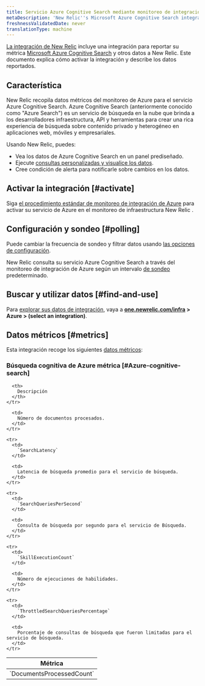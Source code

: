 ```yaml
---
title: Servicio Azure Cognitive Search mediante monitoreo de integración de Azure
metaDescription: 'New Relic''s Microsoft Azure Cognitive Search integration: what data it reports and how to enable it.'
freshnessValidatedDate: never
translationType: machine
---
```


[La integración de New Relic](/docs/infrastructure/integrations-getting-started/getting-started/introduction-infrastructure-integrations) incluye una integración para reportar su métrica [Microsoft Azure Cognitive Search](https://azure.microsoft.com/en-in/products/search/) y otros datos a New Relic. Este documento explica cómo activar la integración y describe los datos reportados.

## Característica

New Relic recopila datos métricos del monitoreo de Azure para el servicio Azure Cognitive Search. Azure Cognitive Search (anteriormente conocido como "Azure Search") es un servicio de búsqueda en la nube que brinda a los desarrolladores infraestructura, API y herramientas para crear una rica experiencia de búsqueda sobre contenido privado y heterogéneo en aplicaciones web, móviles y empresariales.

Usando New Relic, puedes:

* Vea los datos de Azure Cognitive Search en un panel prediseñado.
* Ejecute [consultas personalizadas y visualice los datos](/docs/infrastructure/integrations-getting-started/getting-started/use-integration-data-new-relic-insights).
* Cree condición de alerta para notificarle sobre cambios en los datos.

## Activar la integración [#activate]

Siga [el procedimiento estándar de monitoreo de integración de Azure](/docs/infrastructure/microsoft-azure-integrations/azure-integrations-list/azure-monitor) para activar su servicio de Azure en el monitoreo de infraestructura New Relic .

## Configuración y sondeo [#polling]

Puede cambiar la frecuencia de sondeo y filtrar datos usando [las opciones de configuración](/docs/infrastructure/microsoft-azure-integrations/azure-integrations-list/azure-monitor/#settings).

New Relic consulta su servicio Azure Cognitive Search a través del monitoreo de integración de Azure según un intervalo [de sondeo](/docs/infrastructure/microsoft-azure-integrations/azure-integrations-list/azure-monitor/#settings) predeterminado.

## Buscar y utilizar datos [#find-and-use]

Para [explorar sus datos de integración](/docs/infrastructure/integrations/find-use-infrastructure-integration-data), vaya a <DoNotTranslate>**[one.newrelic.com/infra](https://one.newrelic.com/infra) > Azure > (select an integration)**</DoNotTranslate>.

## Datos métricos [#metrics]

Esta integración recoge los siguientes [datos métricos](/docs/infrastructure/integrations-getting-started/getting-started/understand-integration-data-data-types#metric):

### Búsqueda cognitiva de Azure métrica [#Azure-cognitive-search]

<table>
  <thead>
    <tr>
      <th style={{ width: "300px" }}>
        Métrica
      </th>

      <th>
        Descripción
      </th>
    </tr>
  </thead>

  <tbody>
    <tr>
      <td>
        `DocumentsProcessedCount`
      </td>

      <td>
        Número de documentos procesados.
      </td>
    </tr>

    <tr>
      <td>
        `SearchLatency`
      </td>

      <td>
        Latencia de búsqueda promedio para el servicio de búsqueda.
      </td>
    </tr>

    <tr>
      <td>
        `SearchQueriesPerSecond`
      </td>

      <td>
        Consulta de búsqueda por segundo para el servicio de Búsqueda.
      </td>
    </tr>

    <tr>
      <td>
        `SkillExecutionCount`
      </td>

      <td>
        Número de ejecuciones de habilidades.
      </td>
    </tr>

    <tr>
      <td>
        `ThrottledSearchQueriesPercentage`
      </td>

      <td>
        Porcentaje de consultas de búsqueda que fueron limitadas para el servicio de búsqueda.
      </td>
    </tr>
  </tbody>
</table>